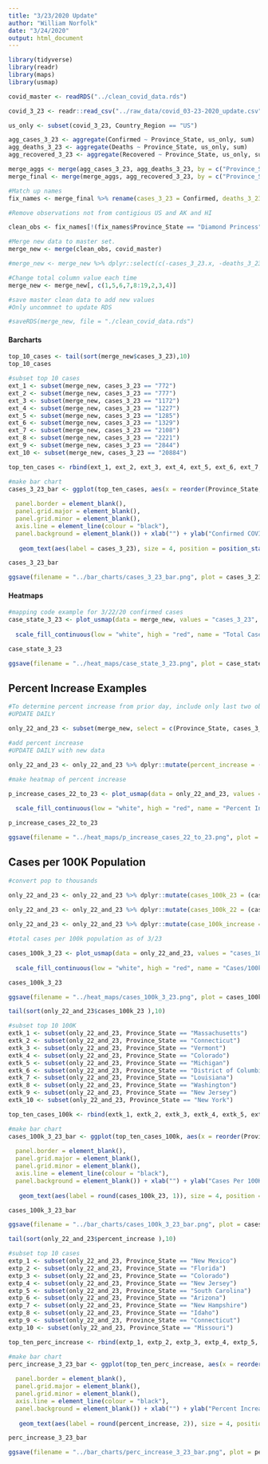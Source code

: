 ```yaml
---
title: "3/23/2020 Update"
author: "William Norfolk"
date: "3/24/2020"
output: html_document
---
```


```r
library(tidyverse)
library(readr)
library(maps)
library(usmap)
```

```r
covid_master <- readRDS("../clean_covid_data.rds")
```


```r
covid_3_23 <- readr::read_csv("../raw_data/covid_03-23-2020_update.csv")
```


```r
us_only <- subset(covid_3_23, Country_Region == "US")
```

```r
agg_cases_3_23 <- aggregate(Confirmed ~ Province_State, us_only, sum)
agg_deaths_3_23 <- aggregate(Deaths ~ Province_State, us_only, sum)
agg_recovered_3_23 <- aggregate(Recovered ~ Province_State, us_only, sum)
```

```r
merge_aggs <- merge(agg_cases_3_23, agg_deaths_3_23, by = c("Province_State"))
merge_final <- merge(merge_aggs, agg_recovered_3_23, by = c("Province_State"))
```

```r
#Match up names
fix_names <- merge_final %>% rename(cases_3_23 = Confirmed, deaths_3_23 = Deaths, recov_3_23 = Recovered)
```

```r
#Remove observations not from contigious US and AK and HI

clean_obs <- fix_names[!(fix_names$Province_State == "Diamond Princess" | fix_names$Province_State == "Grand Princess" | fix_names$Province_State == "Guam" | fix_names$Province_State == "Puerto Rico" | fix_names$Province_State == "United States Virgin Islands" | fix_names$Province_State == "US" | fix_names$Province_State == "American Samoa" | fix_names$Province_State == "Northern Mariana Islands" | fix_names$Province_State == "Virgin Islands" | fix_names$Province_State == "Wuhan Evacuee"),]
```

```r
#Merge new data to master set.
merge_new <- merge(clean_obs, covid_master)
```

```r
#merge_new <- merge_new %>% dplyr::select(c(-cases_3_23.x, -deaths_3_23.x, -recov_3_23.x, -cases_3_23.y, -deaths_3_23.y, -recov_3_23.y))
```

```r
#Change total column value each time
merge_new <- merge_new[, c(1,5,6,7,8:19,2,3,4)]
```


```r
#save master clean data to add new values
#Only uncommnet to update RDS

#saveRDS(merge_new, file = "./clean_covid_data.rds")
```

#### Barcharts

```r
top_10_cases <- tail(sort(merge_new$cases_3_23),10)
top_10_cases
```

```r
#subset top 10 cases
ext_1 <- subset(merge_new, cases_3_23 == "772")
ext_2 <- subset(merge_new, cases_3_23 == "777")
ext_3 <- subset(merge_new, cases_3_23 == "1172")
ext_4 <- subset(merge_new, cases_3_23 == "1227")
ext_5 <- subset(merge_new, cases_3_23 == "1285")
ext_6 <- subset(merge_new, cases_3_23 == "1329")
ext_7 <- subset(merge_new, cases_3_23 == "2108")
ext_8 <- subset(merge_new, cases_3_23 == "2221")
ext_9 <- subset(merge_new, cases_3_23 == "2844")
ext_10 <- subset(merge_new, cases_3_23 == "20884")

top_ten_cases <- rbind(ext_1, ext_2, ext_3, ext_4, ext_5, ext_6, ext_7, ext_8, ext_9, ext_10)
```

```r
#make bar chart
cases_3_23_bar <- ggplot(top_ten_cases, aes(x = reorder(Province_State, -cases_3_23), cases_3_23)) + geom_bar(aes(fill = reorder(Province_State, -cases_3_23)), stat = "identity") + theme(axis.text.x = element_text(angle = 45, hjust = 1),
                                                                                                   legend.position = "none",                                                                        axis.text=element_text(size=10),
  panel.border = element_blank(),
  panel.grid.major = element_blank(),
  panel.grid.minor = element_blank(),
  axis.line = element_line(colour = "black"),
  panel.background = element_blank()) + xlab("") + ylab("Confirmed COVID-19 Cases") + ggtitle("Top Ten Confirmed COVID-19 Cases by State 3/23/2020") +
  
   geom_text(aes(label = cases_3_23), size = 4, position = position_stack(vjust = 0.8))

cases_3_23_bar
```

```r
ggsave(filename = "../bar_charts/cases_3_23_bar.png", plot = cases_3_23_bar)
```

#### Heatmaps


```r
#mapping code example for 3/22/20 confirmed cases
case_state_3_23 <- plot_usmap(data = merge_new, values = "cases_3_23", color = "black") + 
  
  scale_fill_continuous(low = "white", high = "red", name = "Total Cases", label = scales::comma) + theme(legend.position = "right", plot.title = element_text(color = "black", size = 15, face = "bold"), plot.subtitle = element_text(color = "black", size = 10, face = "italic")) + labs(title = "COVID-19 Confirmed Cases by State", subtitle = "Data as of: 3/23/2020")

case_state_3_23
```

```r
ggsave(filename = "../heat_maps/case_state_3_23.png", plot = case_state_3_23)
```

## Percent Increase Examples

```r
#To determine percent increase from prior day, include only last two observations
#UPDATE DAILY

only_22_and_23 <- subset(merge_new, select = c(Province_State, cases_3_22, cases_3_23, fips, total_pop))
```


```r
#add percent increase
#UPDATE DAILY with new data

only_22_and_23 <- only_22_and_23 %>% dplyr::mutate(percent_increase = (cases_3_23 - cases_3_22) / cases_3_22 * 100)
```

```r
#make heatmap of percent increase

p_increase_cases_22_to_23 <- plot_usmap(data = only_22_and_23, values = "percent_increase", color = "black") + 
  
  scale_fill_continuous(low = "white", high = "red", name = "Percent Increase", label = scales::comma) + theme(legend.position = "right", plot.title = element_text(color = "black", size = 15, face = "bold"), plot.subtitle = element_text(color = "black", size = 10, face = "italic")) + labs(title = "Percent Increase of Confirmed COVID-19 Cases by State", subtitle = "From: 3/22/2020-3/23/2020")

p_increase_cases_22_to_23
```

```r
ggsave(filename = "../heat_maps/p_increase_cases_22_to_23.png", plot = p_increase_cases_22_to_23)
```

## Cases per 100K Population

```r
#convert pop to thousands

only_22_and_23 <- only_22_and_23 %>% dplyr::mutate(cases_100k_23 = (cases_3_23 / total_pop) *100000)
  
only_22_and_23 <- only_22_and_23 %>% dplyr::mutate(cases_100k_22 = (cases_3_22 / total_pop) * 100000)

only_22_and_23 <- only_22_and_23 %>% dplyr::mutate(case_100k_increase = (cases_100k_23 - cases_100k_22) / cases_100k_23 *100)

```

```r
#total cases per 100k population as of 3/23

cases_100k_3_23 <- plot_usmap(data = only_22_and_23, values = "cases_100k_23", color = "black") + 
  
  scale_fill_continuous(low = "white", high = "red", name = "Cases/100k Population", label = scales::comma) + theme(legend.position = "right", plot.title = element_text(color = "black", size = 15, face = "bold"), plot.subtitle = element_text(color = "black", size = 10, face = "italic")) + labs(title = "COVID-19 Confirmed Cases Per 100K Individuals by State", subtitle = "Data as of: 3/23/2020")

cases_100k_3_23
```

```r
ggsave(filename = "../heat_maps/cases_100k_3_23.png", plot = cases_100k_3_23)
```

```r
tail(sort(only_22_and_23$cases_100k_23 ),10)

```


```r
#subset top 10 100K
extk_1 <- subset(only_22_and_23, Province_State == "Massachusetts")
extk_2 <- subset(only_22_and_23, Province_State == "Connecticut")
extk_3 <- subset(only_22_and_23, Province_State == "Vermont")
extk_4 <- subset(only_22_and_23, Province_State == "Colorado")
extk_5 <- subset(only_22_and_23, Province_State == "Michigan")
extk_6 <- subset(only_22_and_23, Province_State == "District of Columbia")
extk_7 <- subset(only_22_and_23, Province_State == "Louisiana")
extk_8 <- subset(only_22_and_23, Province_State == "Washington")
extk_9 <- subset(only_22_and_23, Province_State == "New Jersey")
extk_10 <- subset(only_22_and_23, Province_State == "New York")

top_ten_cases_100k <- rbind(extk_1, extk_2, extk_3, extk_4, extk_5, extk_6, extk_7, extk_8, extk_9, extk_10)
```

```r
#make bar chart
cases_100k_3_23_bar <- ggplot(top_ten_cases_100k, aes(x = reorder(Province_State, -cases_100k_23), cases_100k_23)) + geom_bar(aes(fill = reorder(Province_State, -cases_100k_23)), stat = "identity") + theme(axis.text.x = element_text(angle = 45, hjust = 1),
                                                                                                   legend.position = "none",                                                                        axis.text=element_text(size=10),
  panel.border = element_blank(),
  panel.grid.major = element_blank(),
  panel.grid.minor = element_blank(),
  axis.line = element_line(colour = "black"),
  panel.background = element_blank()) + xlab("") + ylab("Cases Per 100K Individuals") + ggtitle("Top Ten COVID-19 Confirmed Cases Per 100K Individuals by State 3/23/2020") +
  
   geom_text(aes(label = round(cases_100k_23, 1)), size = 4, position = position_stack(vjust = 0.8))

cases_100k_3_23_bar
```

```r
ggsave(filename = "../bar_charts/cases_100k_3_23_bar.png", plot = cases_100k_3_23_bar)
```

```r
tail(sort(only_22_and_23$percent_increase ),10)

```

```r
#subset top 10 cases
extp_1 <- subset(only_22_and_23, Province_State == "New Mexico")
extp_2 <- subset(only_22_and_23, Province_State == "Florida")
extp_3 <- subset(only_22_and_23, Province_State == "Colorado")
extp_4 <- subset(only_22_and_23, Province_State == "New Jersey")
extp_5 <- subset(only_22_and_23, Province_State == "South Carolina")
extp_6 <- subset(only_22_and_23, Province_State == "Arizona")
extp_7 <- subset(only_22_and_23, Province_State == "New Hampshire")
extp_8 <- subset(only_22_and_23, Province_State == "Idaho")
extp_9 <- subset(only_22_and_23, Province_State == "Connecticut")
extp_10 <- subset(only_22_and_23, Province_State == "Missouri")

top_ten_perc_increase <- rbind(extp_1, extp_2, extp_3, extp_4, extp_5, extp_6, extp_7, extp_8, extp_9, extp_10)
```

```r
#make bar chart
perc_increase_3_23_bar <- ggplot(top_ten_perc_increase, aes(x = reorder(Province_State, -percent_increase), percent_increase)) + geom_bar(aes(fill = reorder(Province_State, -percent_increase)), stat = "identity") + theme(axis.text.x = element_text(angle = 45, hjust = 1),
                                                                                                   legend.position = "none",                                                                        axis.text=element_text(size=10),
  panel.border = element_blank(),
  panel.grid.major = element_blank(),
  panel.grid.minor = element_blank(),
  axis.line = element_line(colour = "black"),
  panel.background = element_blank()) + xlab("") + ylab("Percent Increase") + ggtitle("COVID-19: Top Ten Percent Increase by State from 3/22/20-3/23/20") +
  
   geom_text(aes(label = round(percent_increase, 2)), size = 4, position = position_stack(vjust = 0.8))

perc_increase_3_23_bar
```

```r
ggsave(filename = "../bar_charts/perc_increase_3_23_bar.png", plot = perc_increase_3_23_bar)
```


